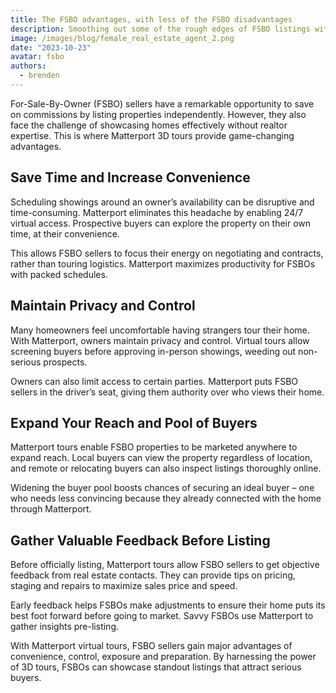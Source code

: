 ```yaml
---
title: The FSBO advantages, with less of the FSBO disadvantages
description: Smoothing out some of the rough edges of FSBO listings with virtual tours.
image: /images/blog/female_real_estate_agent_2.png
date: "2023-10-23"
avatar: fsbo
authors:
  - brenden
---
```


For-Sale-By-Owner (FSBO) sellers have a remarkable opportunity to save on commissions by listing properties independently. However, they also face the challenge of showcasing homes effectively without realtor expertise. This is where Matterport 3D tours provide game-changing advantages.

## Save Time and Increase Convenience
Scheduling showings around an owner’s availability can be disruptive and time-consuming. Matterport eliminates this headache by enabling 24/7 virtual access. Prospective buyers can explore the property on their own time, at their convenience.

This allows FSBO sellers to focus their energy on negotiating and contracts, rather than touring logistics. Matterport maximizes productivity for FSBOs with packed schedules.

## Maintain Privacy and Control
Many homeowners feel uncomfortable having strangers tour their home. With Matterport, owners maintain privacy and control. Virtual tours allow screening buyers before approving in-person showings, weeding out non-serious prospects.

Owners can also limit access to certain parties. Matterport puts FSBO sellers in the driver’s seat, giving them authority over who views their home.

## Expand Your Reach and Pool of Buyers
Matterport tours enable FSBO properties to be marketed anywhere to expand reach. Local buyers can view the property regardless of location, and remote or relocating buyers can also inspect listings thoroughly online.

Widening the buyer pool boosts chances of securing an ideal buyer – one who needs less convincing because they already connected with the home through Matterport.

## Gather Valuable Feedback Before Listing
Before officially listing, Matterport tours allow FSBO sellers to get objective feedback from real estate contacts. They can provide tips on pricing, staging and repairs to maximize sales price and speed.

Early feedback helps FSBOs make adjustments to ensure their home puts its best foot forward before going to market. Savvy FSBOs use Matterport to gather insights pre-listing.

With Matterport virtual tours, FSBO sellers gain major advantages of convenience, control, exposure and preparation. By harnessing the power of 3D tours, FSBOs can showcase standout listings that attract serious buyers.

